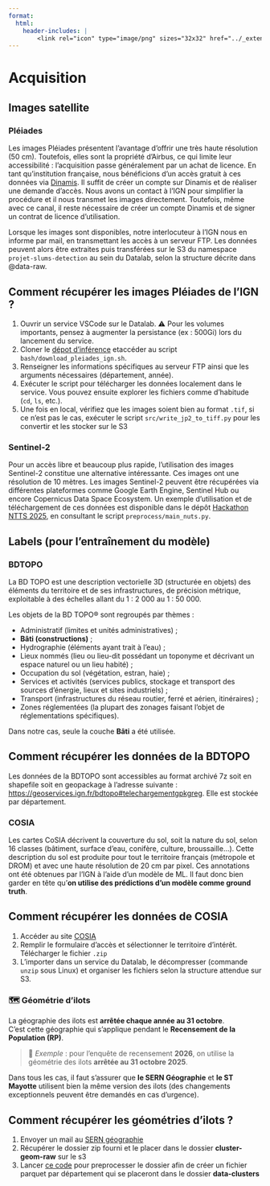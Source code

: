 ```yaml
---
format:
  html:
    header-includes: |
        <link rel="icon" type="image/png" sizes="32x32" href="../_extensions/InseeFrLab/onyxia/favicon-32x32.png">
---
```


# Acquisition

## Images satellite

### Pléiades

Les images Pléiades présentent l’avantage d’offrir une très haute résolution (50 cm). Toutefois, elles sont la propriété d’Airbus, ce qui limite leur accessibilité : l’acquisition passe généralement par un achat de licence. En tant qu’institution française, nous bénéficions d'un accès gratuit à ces données via [Dinamis](https://dinamis.data-terra.org/). Il suffit de créer un compte sur Dinamis et de réaliser une demande d’accès.
Nous avons un contact à l'IGN pour simplifier la procédure et il nous transmet les images directement. Toutefois, même avec ce canal, il reste nécessaire de créer un compte Dinamis et de signer un contrat de licence d'utilisation.

Lorsque les images sont disponibles, notre interlocuteur à l’IGN nous en informe par mail, en transmettant les accès à un serveur FTP. Les données peuvent alors être extraites puis transférées sur le S3 du namespace `projet-slums-detection` au sein du Datalab, selon la structure décrite dans @data-raw.  

::: {.callout-tip}
# Comment récupérer les images Pléiades de l'IGN ?

1. Ouvrir un service VSCode sur le Datalab. ⚠️ Pour les volumes importants, pensez à augmenter la persistance (ex : 500Gi) lors du lancement du service.
2. Cloner le [dépot d'inférence](https://github.com/InseeFrLab/satellite-images-inference) etaccéder au script `bash/download_pleiades_ign.sh`.
3. Renseigner les informations spécifiques au serveur FTP ainsi que les arguments nécessaires (département, année).
4. Exécuter le script pour télécharger les données localement dans le service. Vous pouvez ensuite explorer les fichiers comme d'habitude (`cd`, `ls`, etc.). 
5. Une fois en local, vérifiez que les images soient bien au format `.tif`, si ce n'est pas le cas, exécuter le script `src/write_jp2_to_tiff.py` pour les convertir et les stocker sur le S3
:::


### Sentinel-2

Pour un accès libre et beaucoup plus rapide, l’utilisation des images Sentinel-2 constitue une alternative intéressante. Ces images ont une résolution de 10 mètres.
Les images Sentinel-2 peuvent être récupérées via différentes plateformes comme Google Earth Engine, Sentinel Hub ou encore Copernicus Data Space Ecosystem.
Un exemple d'utilisation et de téléchargement de ces données est disponible dans le dépôt [Hackathon NTTS 2025](https://github.com/InseeFrLab/hackathon-ntts-2025), en consultant le script `preprocess/main_nuts.py`.


## Labels (pour l'entraînement du modèle)

### BDTOPO

La BD TOPO est une description vectorielle 3D (structurée en objets) des éléments du territoire et de ses infrastructures, de précision métrique, exploitable à des échelles allant du 1 : 2 000 au 1 : 50 000.

Les objets de la BD TOPO® sont regroupés par thèmes :

- Administratif (limites et unités administratives) ;
- **Bâti (constructions)** ;
- Hydrographie (éléments ayant trait à l’eau) ;
- Lieux nommés (lieu ou lieu-dit possédant un toponyme et décrivant un espace naturel ou un lieu habité) ;
- Occupation du sol (végétation, estran, haie) ;
- Services et activités (services publics, stockage et transport des sources d'énergie, lieux et sites industriels) ;
- Transport (infrastructures du réseau routier, ferré et aérien, itinéraires) ;
- Zones réglementées (la plupart des zonages faisant l'objet de réglementations spécifiques).

Dans notre cas, seule la couche **Bâti** a été utilisée.

::: {.callout-tip}
# Comment récupérer les données de la BDTOPO

Les données de la BDTOPO sont accessibles au format archivé 7z soit en shapefile soit en geopackage à l'adresse suivante : [https://geoservices.ign.fr/bdtopo#telechargementgpkgreg]().
Elle est stockée par département.

:::



### COSIA

Les cartes CoSIA décrivent la couverture du sol, soit la nature du sol, selon 16 classes (bâtiment, surface d’eau, conifère, culture, broussaille...). Cette description du sol est produite pour tout le territoire français (métropole et DROM) et avec une haute résolution de 20 cm par pixel. Ces annotations ont été obtenues par l'IGN à l'aide d'un modèle de ML. Il faut donc bien garder en tête qu'**on utilise des prédictions d'un modèle comme ground truth**. 

::: {.callout-tip}
# Comment récupérer les données de COSIA

1. Accéder au site [COSIA](https://cosia.ign.fr/info#export)
2. Remplir le formulaire d'accès et sélectionner le territoire d'intérêt. Télécharger le fichier `.zip`
3. L'importer dans un service du Datalab, le décompresser (commande `unzip` sous Linux) et organiser les fichiers selon la structure attendue sur S3.

:::

### 🗺️ Géométrie d’ilots

La géographie des ilots est **arrêtée chaque année au 31 octobre**.  
C’est cette géographie qui s’applique pendant le **Recensement de la Population (RP)**.

> 📌 *Exemple* : pour l’enquête de recensement **2026**, on utilise la géométrie des ilots **arrêtée au 31 octobre 2025**.

Dans tous les cas, il faut s'assurer que **le SERN Géographie** et **le ST Mayotte** utilisent bien la même version des ilots (des changements exceptionnels peuvent être demandés en cas d’urgence).

::: {.callout-tip}
# Comment récupérer les géométries d'ilots ?

1. Envoyer un mail au [SERN géographie](mailto:dr69-sern-repertoires-geographie@insee.fr)  
2. Récupérer le dossier zip fourni et le placer dans le dossier **cluster-geom-raw** sur le s3  
3. Lancer [ce code](https://github.com/InseeFrLab/satellite-images-preprocess/blob/main/src/preprocess-ilot-geom.py) pour preprocesser le dossier afin de créer un fichier parquet par département qui se placeront dans le dossier **data-clusters**  
:::